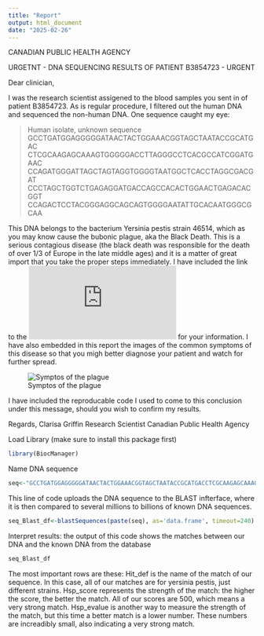 ```yaml
---
title: "Report"
output: html_document
date: "2025-02-26"
---
```

CANADIAN PUBLIC HEALTH AGENCY

URGETNT - DNA SEQUENCING RESULTS OF PATIENT B3854723 - URGENT

Dear clinician,

I was the research scientist assigened to the blood samples you sent in of patient B3854723. As is regular procedure, I filtered out the human DNA and sequenced the non-human DNA. One sequence caught my eye:

> Human isolate, unknown sequence
GCCTGATGGAGGGGGATAACTACTGGAAACGGTAGCTAATACCGCATGAC
CTCGCAAGAGCAAAGTGGGGGACCTTAGGGCCTCACGCCATCGGATGAAC
CCAGATGGGATTAGCTAGTAGGTGGGGTAATGGCTCACCTAGGCGACGAT
CCCTAGCTGGTCTGAGAGGATGACCAGCCACACTGGAACTGAGACACGGT
CCAGACTCCTACGGGAGGCAGCAGTGGGGAATATTGCACAATGGGCGCAA

This DNA belongs to the bacterium Yersinia pestis strain 46514, which as you may know cause the bubonic plague, aka the Black Death. This is a serious contagious disease (the black death was responsible for the death of over 1/3 of Europe in the late middle ages) and it is a matter of great import that you take the proper steps immediately. I have included the link to the ![Canadian government website on the plague](https://www.canada.ca/en/public-health/services/diseases/plague/health-professionals-plague.html) for your information. I have also embedded in this report the images of the common symptoms of this disease so that you migh better diagnose your patient and watch for further spread.

![Symptos of the plague](./plague.png)

I have included the reproducable code I used to come to this conclusion under this message, should you wish to confirm my results.

Regards,
Clarisa Griffin
Research Scientist
Canadian Public Health Agency

Load Library (make sure to install this package first)
```r
library(BiocManager)
```

Name DNA sequence
```r
seq<-"GCCTGATGGAGGGGGATAACTACTGGAAACGGTAGCTAATACCGCATGACCTCGCAAGAGCAAAGTGGGGGACCTTAGGGCCTCACGCCATCGGATGAACCCAGATGGGATTAGCTAGTAGGTGGGGTAATGGCTCACCTAGGCGACGATCCCTAGCTGGTCTGAGAGGATGACCAGCCACACTGGAACTGAGACACGGTCCAGACTCCTACGGGAGGCAGCAGTGGGGAATATTGCACAATGGGCGCAA"
```

This line of code uploads the DNA sequence to the BLAST infterface, where it is then compared to several millions to billions of known DNA sequences.
```r
seq_Blast_df<-blastSequences(paste(seq), as='data.frame', timeout=240)
```

Interpret results: the output of this code shows the matches between our DNA and the known DNA from the database
```r
seq_Blast_df
```
The most important rows are these:
Hit_def is the name of the match of our sequence. In this case, all of our matches are for yersinia pestis, just different strains.
Hsp_score represents the strength of the match: the higher the score, the better the match. All of our scores are 500, which means a very strong match.
Hsp_evalue is another way to measure the strength of the match, but this time a better match is a lower number. These numbers are increadibly small, also indicating a very strong match.
